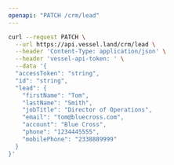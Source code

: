 ```yaml
---
openapi: "PATCH /crm/lead"
---
```


<RequestExample>

```bash Request
curl --request PATCH \
  --url https://api.vessel.land/crm/lead \
  --header 'Content-Type: application/json' \
  --header 'vessel-api-token: ' \
  --data '{
  "accessToken": "string",
  "id": "string",
  "lead": {
    "firstName": "Tom",
    "lastName": "Smith",
    "jobTitle": "Director of Operations",
    "email": "tom@bluecross.com",
    "account": "Blue Cross",
    "phone": "1234445555",
    "mobilePhone": "2338889999"
  }
}'
```

</RequestExample>
